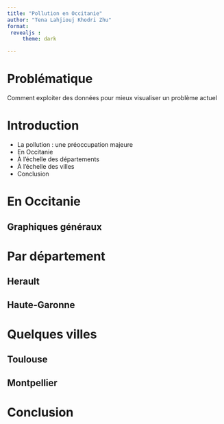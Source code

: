 ```yaml
---
title: "Pollution en Occitanie"
author: "Tena Lahjiouj Khodri Zhu"
format: 
 revealjs :
     theme: dark

---
```


# Problématique 
Comment exploiter des données pour mieux visualiser un problème actuel

# Introduction 
::: {.incremental}
- La pollution : une préoccupation majeure
- En Occitanie
- À l'échelle des départements
- À l'échelle des villes 
- Conclusion
:::
# En Occitanie 
## Graphiques généraux 

# Par département 
## Herault

## Haute-Garonne 

# Quelques villes 
## Toulouse

## Montpellier

# Conclusion 
